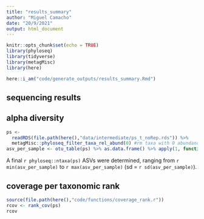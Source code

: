 ```yaml
---
title: "results_summary"
author: "Miguel Camacho"
date: "20/9/2021"
output: html_document
---
```


```r
knitr::opts_chunk$set(echo = TRUE)
library(phyloseq)
library(tidyverse)
library(metagMisc)
library(here)
```

```r
here::i_am("code/generate_outputs/results_summary.Rmd")
```

## sequencing results

## alpha diversity

```r
ps <-
  readRDS(file.path(here(),"data/intermediate/ps_t_noRep.rds")) %>%
  metagMisc::phyloseq_filter_taxa_rel_abund(0) #rm taxa with 0 abundance
asv_per_sample <- otu_table(ps) %>% as.data.frame() %>% apply(1, function(x) sum(x > 0))
```

A final `r phyloseq::ntaxa(ps)` ASVs were determined, ranging from `r min(asv_per_sample)` to `r max(asv_per_sample)` (sd = `r sd(asv_per_sample)`).

## coverage per taxonomic rank

```r
source(file.path(here(),"code/functions/coverage_rank.r"))
rcov <- rank_cov(ps)
rcov
```

